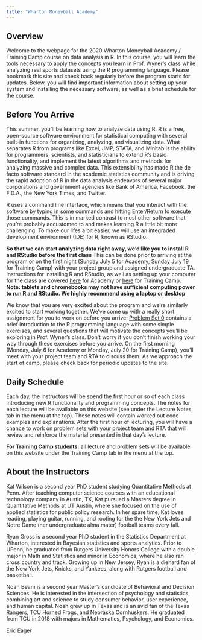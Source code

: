 ```yaml
---
title: "Wharton Moneyball Academy"
---
```


## Overview

Welcome to the webpage for the 2020 Wharton Moneyball Academy / Training Camp course on data analysis in R.
In this course, you will learn the tools necessary to apply the concepts you learn in Prof. Wyner's class while analyzing real sports datasets using the R programming language.
Please bookmark this site and check back regularly before the program starts for updates.
Below, you will find important information about setting up your system and installing the necessary software, as well as a brief schedule for the course.

## Before You Arrive

This summer, you'll be learning how to analyze data using R.
R is a free, open-source software environment for statistical computing with several built-in functions for organizing, analyzing, and visualizing data. 
What separates R from programs like Excel, JMP, STATA, and Minitab is the ability for programmers, scientists, and statisticians to extend R's basic functionality, and implement the latest algorithms and methods for analyzing massive and complex data. This extensibility has made R the de facto software standard in the academic statistics community and is driving the rapid adoption of R in the data analysis endeavors of several major corporations and government agencies like Bank of America, Facebook, the F.D.A., the New York Times, and Twitter.

R uses a command line interface, which means that you interact with the software by typing in some commands and hitting Enter/Return to execute those commands.
This is in marked contrast to most other software that you're probably accustomed to and makes learning R a little bit more challenging.
To make our lifes a bit easier, we will use an integraded development environment (IDE) for R, known as RStudio.

**So that we can start analyzing data right away, we'd like you to install R and RStudio before the first class**
This can be done prior to arriving at the program or on the first night (Sunday July 5 for Academy, Sunday July 19 for Training Camp) with your project group and assigned undergraduate TA. 
Instructions for installing R and RStudio, as well as setting up your computer for the class are covered [here](lecture0.html) for Academy or [here](tc_lecture0.html) for Training Camp.
**Note: tablets and chromebooks may not have sufficient computing power to run R and RStudio. We highly recommend using a laptop or desktop**




We know that you are very excited about the program and we're similarly excited to start working together.
We've come up with a really short assignment for you to work on before you arrive: [Problem Set 0](ps0.html) contains a brief introduction to the R programming language with some simple exercises, and several questions that will motivate the concepts you'll be exploring in Prof. Wyner's class. 
Don't worry if you don't finish working your way through these exercises before you arrive.
On the first morning  (Monday, July 6 for Academy or Monday, July 20 for Training Camp), you'll meet with your project team and RTA to discuss them. 
As we approach the start of camp, please check back for periodic updates to the site. 


## Daily Schedule

Each day, the instructors will be spend the first hour or so of each class introducing new R functionality and programming concepts.
The notes for each lecture will be available on this website (see under the Lecture Notes tab in the menu at the top).
These notes will contain worked out code examples and explanations.
After the first hour of lecturing, you will have a chance to work on problem sets with your project team and RTA that will review and reinforce the material presented in that day's lecture.

**For Training Camp students:** all lecture and problem sets will be available on this 
website under the Training Camp tab in the menu at the top.


## About the Instructors

Kat Wilson is a second year PhD student studying Quantitative Methods at Penn. After teaching computer science courses with an educational technology company in Austin, TX, Kat pursued a Masters degree in Quantitative Methods at UT Austin, where she focused on the use of applied statistics for public policy research. In her spare time, Kat loves reading, playing guitar, running, and rooting for the the New York Jets and Notre Dame (her undergraduate alma mater) football teams every fall.

Ryan Gross is a second year PhD student in the Statistics Department at Wharton, interested in Bayesian statistics and sports analytics. Prior to UPenn, he graduated from Rutgers University Honors College with a double major in Math and Statistics and minor in Economics, where he also ran cross country and track. Growing up in New Jersey, Ryan is a diehard fan of the New York Jets, Knicks, and Yankees, along with Rutgers football and basketball. 

Noah Beam is a second year Master's candidate of Behavioral and Decision Sciences. He is interested in the intersection of psychology and statistics, combining art and science to study consumer behavior, user experience, and human capital. Noah grew up in Texas and is an avid fan of the Texas Rangers, TCU Horned Frogs, and Nebraska Cornhuskers. He graduated from TCU in 2018 with majors in Mathematics, Psychology, and Economics.

Eric Eager
